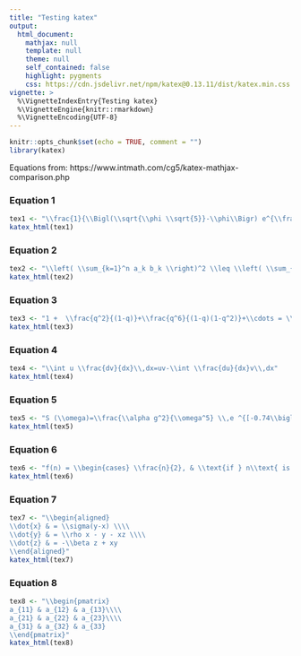 ```yaml
---
title: "Testing katex"
output: 
  html_document:
    mathjax: null
    template: null
    theme: null
    self_contained: false
    highlight: pygments
    css: https://cdn.jsdelivr.net/npm/katex@0.13.11/dist/katex.min.css
vignette: >
  %\VignetteIndexEntry{Testing katex}
  %\VignetteEngine{knitr::rmarkdown}
  %\VignetteEncoding{UTF-8}
---
```


```r
knitr::opts_chunk$set(echo = TRUE, comment = "")
library(katex)
```



Equations from: https://www.intmath.com/cg5/katex-mathjax-comparison.php

### Equation 1

```r
tex1 <- "\\frac{1}{\\Bigl(\\sqrt{\\phi \\sqrt{5}}-\\phi\\Bigr) e^{\\frac25 \\pi}} \\equiv 1+\\frac{e^{-2\\pi}} {1+\\frac{e^{-4\\pi}} {1+\\frac{e^{-6\\pi}} {1+\\frac{e^{-8\\pi}} {1+\\cdots} } } }"
katex_html(tex1)
```

### Equation 2

```r
tex2 <- "\\left( \\sum_{k=1}^n a_k b_k \\right)^2 \\leq \\left( \\sum_{k=1}^n a_k^2 \\right) \\left( \\sum_{k=1}^n b_k^2 \\right)"
katex_html(tex2)
```

### Equation 3

```r
tex3 <- "1 +  \\frac{q^2}{(1-q)}+\\frac{q^6}{(1-q)(1-q^2)}+\\cdots = \\prod_{j=0}^{\\infty}\\frac{1}{(1-q^{5j+2})(1-q^{5j+3})}, \\text{ for }\\lvert q\\rvert < 1."
katex_html(tex3)
```

### Equation 4

```r
tex4 <- "\\int u \\frac{dv}{dx}\\,dx=uv-\\int \\frac{du}{dx}v\\,dx"
katex_html(tex4)
```

### Equation 5

```r
tex5 <- "S (\\omega)=\\frac{\\alpha g^2}{\\omega^5} \\,e ^{[-0.74\\bigl\\{\\frac{\\omega U_\\omega 19.5}{g}\\bigr\\}^{-4}]}"
katex_html(tex5)
```


### Equation 6

```r
tex6 <- "f(n) = \\begin{cases} \\frac{n}{2}, & \\text{if } n\\text{ is even} \\\\ 3n+1, & \\text{if } n\\text{ is odd} \\end{cases}"
katex_html(tex6)
```

### Equation 7

```r
tex7 <- "\\begin{aligned}
\\dot{x} & = \\sigma(y-x) \\\\ 
\\dot{y} & = \\rho x - y - xz \\\\ 
\\dot{z} & = -\\beta z + xy 
\\end{aligned}"
katex_html(tex7)
```

### Equation 8

```r
tex8 <- "\\begin{pmatrix} 
a_{11} & a_{12} & a_{13}\\\\ 
a_{21} & a_{22} & a_{23}\\\\ 
a_{31} & a_{32} & a_{33} 
\\end{pmatrix}"
katex_html(tex8)
```

